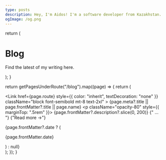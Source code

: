 ```yaml
---
type: posts
description: Hey, I'm Aidos! I'm a software developer from Kazakhstan. Welcome to my spot on the web for my projects, tutorials, blogs and anything else I want to show the world.
ogImage: /og.png
---
```



  return (
    <div className="max-w-screen-lg mx-auto pt-4 pb-8 mb-16 border-b border-gray-400 border-opacity-20">
      <h1>
        <span className="font-bold leading-tight lg:text-5xl">Blog</span>
      </h1>
      <p className="text-center text-gray-500 dark:text-gray-400 font-space-grotesk">
        Find the latest of my writing here.
      </p>
    </div>
  );
}

  return getPagesUnderRoute("/blog").map((page) => {
    return (
      <div key={page.route} className="mb-10">
        <Link
          href={page.route}
          style={{ color: "inherit", textDecoration: "none" }}
          className="block font-semibold mt-8 text-2xl"
        >
          {page.meta?.title || page.frontMatter?.title || page.name}
        </Link>
        <p className="opacity-80" style={{ marginTop: ".5rem" }}>
          {page.frontMatter?.description?.slice(0, 200)}
          {" ... "}
          <Link href={page.route}>
            <span className="inline-block font-semibold decoration-dotted decoration-2 underline underline-offset-4 hover:no-underline">
              {"Read more →"}
            </span>
          </Link>
        </p>
        {page.frontMatter?.date ? (
          <p className="opacity-50 text-sm">{page.frontMatter.date}</p>
        ) : null}
      </div>
    );
  });
}

<BlogHeader />
<BlogIndex />
